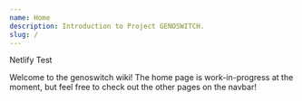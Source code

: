 ```yaml
---
name: Home
description: Introduction to Project GENOSWITCH.
slug: /
---
```



Netlify Test


Welcome to the genoswitch wiki! The home page is work-in-progress at the moment, but feel free to check out the other pages on the navbar!
